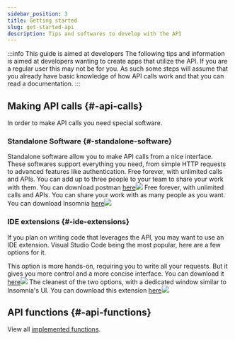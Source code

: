 ```yaml
---
sidebar_position: 3
title: Getting started
slug: get-started-api
description: Tips and softwares to develop with the API
---
```





:::info This guide is aimed at developers
The following tips and information is aimed at developers wanting to create apps that utilize the API. If you are a regular user this may not be for you. 
As such some steps will assume that you already have basic knowledge of how API calls work and that you can read a documentation.
:::

## Making API calls {#-api-calls}

In order to make API calls you need special software.


### Standalone Software {#-standalone-software}

Standalone software allow you to make API calls from a nice interface. These softwares support everything you need, from simple HTTP requests to advanced features like authentication.
<Tabs>
  <TabItem value="postman" label="Postman">Free forever, with unlimited calls and APIs. You can add up to three people to your team to share your work with them.
    You can download postman <a href="https://www.postman.com/downloads/">here</a><img src="/img/docs/intro-api/postman.png"></img></TabItem>
  <TabItem value="insomnia" label="Insomnia">Free forever, with unlimited calls and APIs. You can share your work with as many people as you want.
  You can download Insomnia <a href="https://insomnia.rest/download">here</a><img src="/img/docs/intro-api/insomnia.png"></img></TabItem>
</Tabs>


### IDE extensions {#-ide-extensions}

If you plan on writing code that leverages the API, you may want to use an IDE extension. Visual Studio Code being the most popular, here are a few options for it.

<Tabs>
  <TabItem value="rest client" label="Rest Client">This option is more hands-on, requiring you to write all your requests. But it gives you more control and a more concise interface. You can download it <a href="https://marketplace.visualstudio.com/items?itemName=humao.rest-client">here</a><img src="/img/docs/intro-api/rest-client.png"></img></TabItem>
  <TabItem value="thunder client" label="Thunder Client">The cleanest of the two options, with a dedicated window similar to Insomnia's UI. You can download this extension <a href="https://marketplace.visualstudio.com/items?itemName=rangav.vscode-thunder-client">here</a><img src="/img/docs/intro-api/thunder-client.png"></img></TabItem>
</Tabs>

<!--
<p>If you a standalone software, you can use <a href="https://www.postman.com/downloads/">Postman</a> or <a href="https://insomnia.rest/download">Insomnia</a>. Both are free and essentially do the same thing. </p>
<p>There are extensions for Visual Studio Code that can be used to make API calls, such as <a href="https://marketplace.visualstudio.com/items?itemName=humao.rest-client">Rest Client</a> and <a href="https://marketplace.visualstudio.com/items?itemName=rangav.vscode-thunder-client">Thunder Client</a>.</p>
-->


## API functions {#-api-functions}

View all  [implemented functions](https://documenter.getpostman.com/view/7749159/TzJsexSC).
